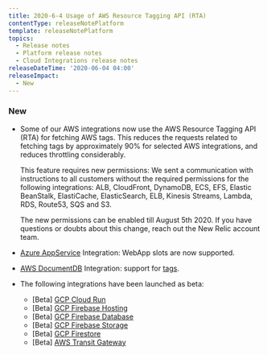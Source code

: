 ```yaml
---
title: 2020-6-4 Usage of AWS Resource Tagging API (RTA)
contentType: releaseNotePlatform
template: releaseNotePlatform
topics:
  - Release notes
  - Platform release notes
  - Cloud Integrations release notes
releaseDateTime: '2020-06-04 04:00'
releaseImpact:
  - New
---
```


### New

* Some of our AWS integrations now use the AWS Resource Tagging API (RTA) for fetching AWS tags. This reduces the requests related to fetching tags by approximately 90% for selected AWS integrations, and reduces throttling considerably.

  This feature requires new permissions: We sent a communication with instructions to all customers without the required permissions for the following integrations: ALB, CloudFront, DynamoDB, ECS, EFS, Elastic BeanStalk, ElastiCache, ElasticSearch, ELB, Kinesis Streams, Lambda, RDS, Route53, SQS and S3.

  The new permissions can be enabled till August 5th 2020. If you have questions or doubts about this change, reach out the New Relic account team.
* [Azure AppService](https://docs.newrelic.com/docs/integrations/microsoft-azure-integrations/azure-integrations-list/azure-app-service-monitoring-integration) Integration: WebApp slots are now supported.
* [AWS DocumentDB](https://docs.newrelic.com/docs/integrations/amazon-integrations/aws-integrations-list/aws-documentdb-monitoring-integration) Integration: support for [tags](https://docs.newrelic.com/docs/new-relic-one/use-new-relic-one/core-concepts/tagging-use-tags-organize-group-what-you-monitor).
* The following integrations have been launched as beta:
  * \[Beta] [GCP Cloud Run](https://docs.newrelic.com/docs/integrations/google-cloud-platform-integrations/gcp-integrations-list/google-cloud-run-monitoring-integration)
  * \[Beta] [GCP Firebase Hosting](https://docs.newrelic.com/docs/integrations/google-cloud-platform-integrations/gcp-integrations-list/google-cloud-firebase-hosting-monitoring-integration)
  * \[Beta] [GCP Firebase Database](https://docs.newrelic.com/docs/integrations/google-cloud-platform-integrations/gcp-integrations-list/google-cloud-firebase-database-monitoring-integration)
  * \[Beta] [GCP Firebase Storage](https://docs.newrelic.com/docs/integrations/google-cloud-platform-integrations/gcp-integrations-list/google-cloud-firebase-storage-monitoring-integration)
  * \[Beta] [GCP Firestore](https://docs.newrelic.com/docs/integrations/google-cloud-platform-integrations/gcp-integrations-list/google-cloud-firestore-monitoring-integration)
  * \[Beta] [AWS Transit Gateway](https://docs.newrelic.com/docs/integrations/amazon-integrations/aws-integrations-list/amazon-transit-gateway-monitoring-integration)
